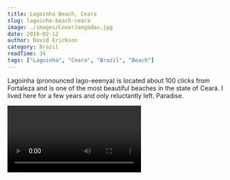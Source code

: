 ```yaml
---
title: Lagoinha Beach, Ceara
slug: lagoinha-beach-ceara
image: ./images/CoverJangadas.jpg
date: 2019-02-12
author: David Erickson
category: Brazil
readTime: 34
tags: ["Lagoinha", "Ceara", "Brazil", "Beach"]
---
```



Lagoinha (pronounced lago-eeenya) is located about 100 clicks from Fortaleza and is one of the most beautiful beaches in the state of Ceará. I lived here for a few years and only reluctantly left. Paradise.


<Video src="https://youtube.com/embed/aGn8-M2jgus" title="Lagoinha Beach, Ceara"/>

